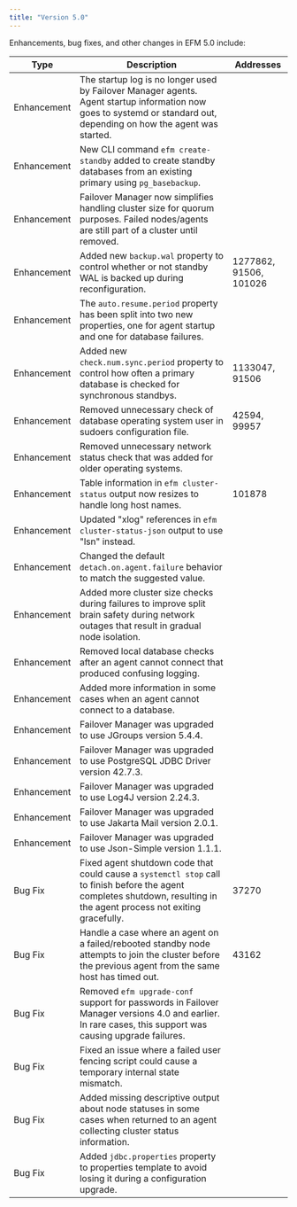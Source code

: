 ```yaml
---
title: "Version 5.0"
---
```


Enhancements, bug fixes, and other changes in EFM 5.0 include:

| Type        | Description                                                                                                                                                              | Addresses              |
|-------------|--------------------------------------------------------------------------------------------------------------------------------------------------------------------------|------------------------|
| Enhancement | The startup log is no longer used by Failover Manager agents. Agent startup information now goes to systemd or standard out, depending on how the agent was started.     |                        |
| Enhancement | New CLI command `efm create-standby` added to create standby databases from an existing primary using `pg_basebackup`.                                                   |                        |
| Enhancement | Failover Manager now simplifies handling cluster size for quorum purposes. Failed nodes/agents are still part of a cluster until removed.                                |                        |
| Enhancement | Added new `backup.wal` property to control whether or not standby WAL is backed up during reconfiguration.                                                               | 1277862, 91506, 101026 |
| Enhancement | The `auto.resume.period` property has been split into two new properties, one for agent startup and one for database failures.                                           |                        |
| Enhancement | Added new `check.num.sync.period` property to control how often a primary database is checked for synchronous standbys.                                                  | 1133047, 91506         |
| Enhancement | Removed unnecessary check of database operating system user in sudoers configuration file.                                                                               | 42594, 99957           |
| Enhancement | Removed unnecessary network status check that was added for older operating systems.                                                                                     |                        |
| Enhancement | Table information in `efm cluster-status` output now resizes to handle long host names.                                                                                  | 101878                 |
| Enhancement | Updated "xlog" references in `efm cluster-status-json` output to use "lsn" instead.                                                                                      |                        |
| Enhancement | Changed the default `detach.on.agent.failure` behavior to match the suggested value.                                                                                     |                        |
| Enhancement | Added more cluster size checks during failures to improve split brain safety during network outages that result in gradual node isolation.                               |                        |
| Enhancement | Removed local database checks after an agent cannot connect that produced confusing logging.                                                                             |                        |
| Enhancement | Added more information in some cases when an agent cannot connect to a database.                                                                                         |                        |
| Enhancement | Failover Manager was upgraded to use JGroups version 5.4.4.                                                                                                              |                        |
| Enhancement | Failover Manager was upgraded to use PostgreSQL JDBC Driver version 42.7.3.                                                                                              |                        |
| Enhancement | Failover Manager was upgraded to use Log4J version 2.24.3.                                                                                                               |                        |
| Enhancement | Failover Manager was upgraded to use Jakarta Mail version 2.0.1.                                                                                                         |                        |
| Enhancement | Failover Manager was upgraded to use Json-Simple version 1.1.1.                                                                                                          |                        |
| Bug Fix     | Fixed agent shutdown code that could cause a `systemctl stop` call to finish before the agent completes shutdown, resulting in the agent process not exiting gracefully. | 37270                  |
| Bug Fix     | Handle a case where an agent on a failed/rebooted standby node attempts to join the cluster before the previous agent from the same host has timed out.                  | 43162                  |
| Bug Fix     | Removed `efm upgrade-conf` support for passwords in Failover Manager versions 4.0 and earlier. In rare cases, this support was causing upgrade failures.                 |                        |
| Bug Fix     | Fixed an issue where a failed user fencing script could cause a temporary internal state mismatch.                                                                       |                        |
| Bug Fix     | Added missing descriptive output about node statuses in some cases when returned to an agent collecting cluster status information.                                      |                        |
| Bug Fix     | Added `jdbc.properties` property to properties template to avoid losing it during a configuration upgrade.                                                               |                        |
